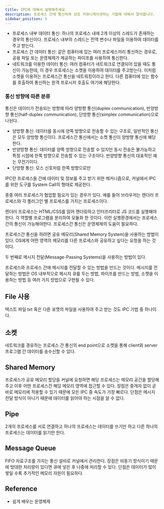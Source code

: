 ```yaml
---
title: IPC에 대해서 설명해주세요.
description: 프로세스 간에 통신하여 상호 커뮤니케이션하는 기법에 대해서 알아봅니다.
sidebar_position: 3
---
```


- 프로세스 내부 데이터 통신: 하나의 프로세스 내에 2개 이상의 스레드가 존재하는 경우의 통신이다.
  프로세스 내부의 스레드는 전역 변수나 파일을 이용하여 데이터를 주고 받는다.
- 프로세스 간 데이터 통신: 같은 컴퓨터에 있는 여러 프로세스끼리 통신하는 경우로, 공용 파일 또는
  운영체제가 제공하는 파이프를 사용하여 통신한다.
- 네트워크를 이용한 데이터 통신: 여러 컴퓨터가 네트워크로 연결되어 있을 때도 통신이 가능한데, 이
  경우 프로세스는 소켓을 이용하여 데이터를 주고받는다.
  이처럼 소켓을 이용하는 프로세스간 통신을 네트워킹이라고 한다. 다른 컴퓨터에 있는 함수를 호출하여
  통신하는 원격 프로시저 호출도 여기에 해당한다.

### 통신 방향에 따른 분류

통신은 데이터가 전송되는 방향에 따라 양방향 통신(duplex communication), 반양방향 통신(half-duplex communication),
단방향 통신(simplex communication)으로 나뉜다.

- 양방향 통신: 데이터를 동시에 양쪽 방향으로 전송할 수 있는 구조로, 일반적인 통신은 모두 양방향 통신이다.
  프로세스간 통신에서는 소켓 통신이 양방향 통신에 해당한다.
- 반양방향 통신: 데이터를 양쪽 방향으로 전송할 수 있지만 동시 전송은 불가능하고 특정 시점에 한쪽 방향으로 전송할 수 있는 구조이다.
  반양방향 통신의 대표적인 예는 무전기이다.
- 단방향 통신: 모스 신호처럼 한쪽 방향으로만

IPC란 프로세스들 간에 데이터 및 정보를 주고 받기 위한 메커니즘으로,
커널에서 IPC를 위한 도구를 System Call의 형태로 제공한다.

종종 여러 프로세스가 협업할 필요가 있는 경우가 있다. 예를 들어 브라우저는
렌더러 프로세스와 각 플러그인 별 프로세스를 가지는 프로세스이다.

렌더러 프로세스는 HTML/CSS를 읽어 렌더링하고 인터프리터로 JS 코드를 실행해야 한다.
각 역할별 프로그램을 분리하여 모듈화 한 것이다. 이런 실행환경에서는 프로세스 간의 통신이
가능해야한다. 프로세스간 통신은 운영체제의 도움이 필요하다.

프로세스간 통신을 하려면 공유 메모리(Shared Memory System)을 사용하는 방법이있다.
OS에게 어떤 영역의 메모리를 다른 프로세스와 공유하고 싶다는 요청을 하는 것이다.

두 번째로 메시지 전달(Message-Passing Systems)을 사용하는 방법이 있다.

프로세스와 프로세스 간에 메시지를 전달할 수 있는 방법을 만드는 것이다.
메시지를 전달하는 방법은 OS 내부적으로 메시지 큐를 두는 방법, 파이프를 만드는 방법,
소켓을 이용하는 방법 등 여러 가지 방법으로 구현될 수 있다.

## File 사용

텍스트 파일 txt 혹은 다른 포맷의 파일을 사용하여 주고 받는 것도 IPC 기법 중 하나이다.

## 소켓

네트워크를 경유하는 프로세스 간 통신의 end point으로 소켓을 통해 client와 server
프로그램 간 데이터를 송수신할 수 있다.

## Shared Memory

프로세스가 공유 메모리 할당을 커널에 요청하면 해당 프로세스는 메모리 공간을 할당해주고
이후 어떤 프로세스건 해당 메모리 영역에 접근할 수 있다. 장점은 중개자 없이 곧바로
메모리에 적용할 수 있기 때문에 모든 IPC 중 속도가 가장 빠르다. 단점은 메시지 전달 방식이
아니기 때문에 데이터를 읽어야 하는 시점을 알 수 없다.

## Pipe

2개의 프로세스를 서로 연결하고 하나의 프로세스는 데이터를 쓰기만 하고 다른 하나의 프로세스는
데이터를 읽기만 한다.

## Message Queue

FIFO 자료구조를 가지는 통신 설비로 커널에서 관리한다.
장점은 비동기 방식이기 때문에 방대한 처리량이 있다면 큐에 넣은 후 나중에 처리할 수 있다.
단점은 데이터가 많이 쌓일 수록 추가적인 메모리 자원이 필요하다.

## Reference

- 쉽게 배우는 운영체제
